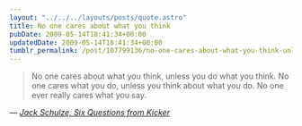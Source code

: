 ```yaml
---
layout: "../../../layouts/posts/quote.astro"
title: No one cares about what you think
pubDate: 2009-05-14T18:41:34+00:00
updatedDate: 2009-05-14T18:41:34+00:00
tumblr_permalink: /post/107799136/no-one-cares-about-what-you-think-unless-you-do
---
```


> No one cares about what you think, unless you do what you think. No one cares what you do, unless you think about what you do. No one ever really cares what you say.

— <cite>[Jack Schulze, _Six Questions from Kicker_](http://www.kickerstudio.com/blog/2009/05/six-questions-from-kicker-jack-schulze/)</cite>
